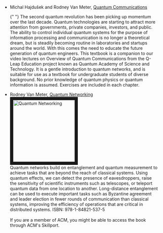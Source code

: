 - Michal Hajdušek and Rodney Van Meter, [Quantum Communications](https://arxiv.org/abs/2311.02367)

  <p>
    {" "}
    The second quantum revolution has been picking up momentum over the last decade.
    Quantum technologies are starting to attract more attention from governments,
    private companies, investors, and public. The ability to control individual quantum
    systems for the purpose of information processing and communication is no longer
    a theoretical dream, but is steadily becoming routine in laboratories and startups
    around the world. With this comes the need to educate the future generation of
    quantum engineers. This textbook is a companion to our video lectures on Overview
    of Quantum Communications from the Q-Leap Education project known as Quantum
    Academy of Science and Technology. It is a gentle introduction to quantum networks,
    and is suitable for use as a textbook for undergraduate students of diverse background.
    No prior knowledge of quantum physics or quantum information is assumed. Exercises
    are included in each chapter.
  </p>

- Rodney Van Meter, [Quantum Networking](http://as.wiley.com/WileyCDA/WileyTitle/productCd-1848215371.html)
  <img
    src="images/QuantumNetworking.jpg"
    alt="Quantum Networking"
    width="200"
    height="200"
    border="10"
  />
  <br /> Quantum networks build on entanglement and quantum measurement to achieve
  tasks that are beyond the reach of classical systems. Using quantum effects, we
  can detect the presence of eavesdroppers, raise the sensitivity of scientific instruments
  such as telescopes, or teleport quantum data from one location to another. Long-distance
  entanglement can be used to execute important tasks such as Byzantine agreement
  and leader election in fewer rounds of communication than classical systems, improving
  the efficiency of operations that are critical in distributed systems. ISBN: 978-1-84821-537-5
  <br /> <br /> If you are a member of ACM, you might be able to access the book
  through ACM's Skillport.
